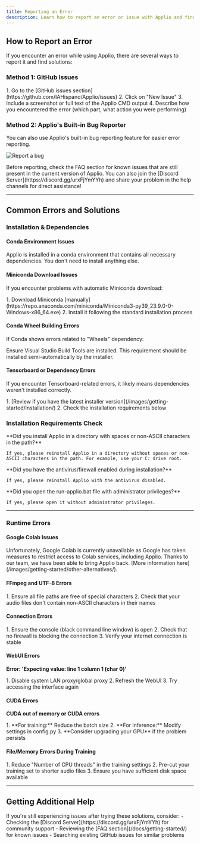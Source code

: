 ```yaml
---
title: Reporting an Error
description: Learn how to report an error or issue with Applio and find solutions to common problems.
---
```



## How to Report an Error

If you encounter an error while using Applio, there are several ways to report it and find solutions:

### Method 1: GitHub Issues

<Steps>
1. Go to the [GitHub issues section](https://github.com/IAHispano/Applio/issues)
2. Click on "New Issue"
3. Include a screenshot or full text of the Applio CMD output
4. Describe how you encountered the error (which part, what action you were performing)
</Steps>

### Method 2: Applio's Built-in Bug Reporter

You can also use Applio's built-in bug reporting feature for easier error reporting.

![Report a bug](/images/report-bug.png)

<Aside type="note">
Before reporting, check the FAQ section for known issues that are still present in the current version of Applio. You can also join the [Discord Server](https://discord.gg/urxFjYmYYh) and share your problem in the help channels for direct assistance!
</Aside>

---

## Common Errors and Solutions

### Installation & Dependencies

#### Conda Environment Issues

<Aside type="tip">
Applio is installed in a conda environment that contains all necessary dependencies. You don't need to install anything else.
</Aside>

#### Miniconda Download Issues

If you encounter problems with automatic Miniconda download:

<Steps>
1. Download Miniconda [manually](https://repo.anaconda.com/miniconda/Miniconda3-py39_23.9.0-0-Windows-x86_64.exe)
2. Install it following the standard installation process
</Steps>

#### Conda Wheel Building Errors

If Conda shows errors related to "Wheels" dependency:

<Aside type="caution">
Ensure Visual Studio Build Tools are installed. This requirement should be installed semi-automatically by the installer.
</Aside>

#### Tensorboard or Dependency Errors

If you encounter Tensorboard-related errors, it likely means dependencies weren't installed correctly.

<Steps>
1. [Review if you have the latest installer version](/images/getting-started/installation/)
2. Check the installation requirements below
</Steps>

### Installation Requirements Check

<Tabs>
  <TabItem label="Path Issues">
    <Aside type="caution">
      **Did you install Applio in a directory with spaces or non-ASCII characters in the path?**
    </Aside>
    
    If yes, please reinstall Applio in a directory without spaces or non-ASCII characters in the path. For example, use your C: drive root.
  </TabItem>
  
  <TabItem label="Antivirus/Firewall">
    <Aside type="caution">
      **Did you have the antivirus/firewall enabled during installation?**
    </Aside>
    
    If yes, please reinstall Applio with the antivirus disabled.
  </TabItem>
  
  <TabItem label="Administrator Privileges">
    <Aside type="caution">
      **Did you open the run-applio.bat file with administrator privileges?**
    </Aside>
    
    If yes, please open it without administrator privileges.
  </TabItem>
</Tabs>

---

### Runtime Errors

#### Google Colab Issues

<Aside type="note">
Unfortunately, Google Colab is currently unavailable as Google has taken measures to restrict access to Colab services, including Applio. Thanks to our team, we have been able to bring Applio back. [More information here](/images/getting-started/other-alternatives/).
</Aside>

#### FFmpeg and UTF-8 Errors

<Steps>
1. Ensure all file paths are free of special characters
2. Check that your audio files don't contain non-ASCII characters in their names
</Steps>

#### Connection Errors

<Steps>
1. Ensure the console (black command line window) is open
2. Check that no firewall is blocking the connection
3. Verify your internet connection is stable
</Steps>

#### WebUI Errors

**Error: 'Expecting value: line 1 column 1 (char 0)'**

<Steps>
1. Disable system LAN proxy/global proxy
2. Refresh the WebUI
3. Try accessing the interface again
</Steps>

#### CUDA Errors

**CUDA out of memory or CUDA errors**

<Steps>
1. **For training:** Reduce the batch size
2. **For inference:** Modify settings in config.py
3. **Consider upgrading your GPU** if the problem persists
</Steps>

#### File/Memory Errors During Training

<Steps>
1. Reduce "Number of CPU threads" in the training settings
2. Pre-cut your training set to shorter audio files
3. Ensure you have sufficient disk space available
</Steps>

---

## Getting Additional Help

<Aside type="tip">
If you're still experiencing issues after trying these solutions, consider:
- Checking the [Discord Server](https://discord.gg/urxFjYmYYh) for community support
- Reviewing the [FAQ section](/docs/getting-started/) for known issues
- Searching existing GitHub issues for similar problems
</Aside>
